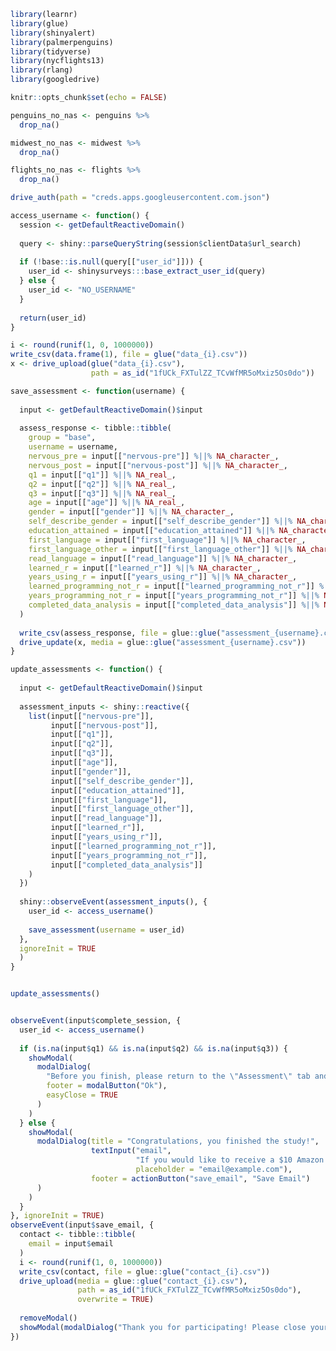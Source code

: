 ```r
library(learnr)
library(glue)
library(shinyalert)
library(palmerpenguins)
library(tidyverse)
library(nycflights13)
library(rlang)
library(googledrive)

knitr::opts_chunk$set(echo = FALSE)
```

```r
penguins_no_nas <- penguins %>%
  drop_na()

midwest_no_nas <- midwest %>%
  drop_na()

flights_no_nas <- flights %>%
  drop_na()
```

```r
drive_auth(path = "creds.apps.googleusercontent.com.json")
```


```r

access_username <- function() {
  session <- getDefaultReactiveDomain()
  
  query <- shiny::parseQueryString(session$clientData$url_search)
  
  if (!base::is.null(query[["user_id"]])) {
    user_id <- shinysurveys:::base_extract_user_id(query)
  } else {
    user_id <- "NO_USERNAME"
  }
  
  return(user_id)
}

i <- round(runif(1, 0, 1000000))
write_csv(data.frame(1), file = glue("data_{i}.csv"))
x <- drive_upload(glue("data_{i}.csv"), 
                  path = as_id("1fUCk_FXTulZZ_TCvWfMR5oMxiz5Os0do"))

save_assessment <- function(username) {
  
  input <- getDefaultReactiveDomain()$input
  
  assess_response <- tibble::tibble(
    group = "base",
    username = username,
    nervous_pre = input[["nervous-pre"]] %||% NA_character_,
    nervous_post = input[["nervous-post"]] %||% NA_character_,
    q1 = input[["q1"]] %||% NA_real_,
    q2 = input[["q2"]] %||% NA_real_,
    q3 = input[["q3"]] %||% NA_real_,
    age = input[["age"]] %||% NA_real_,
    gender = input[["gender"]] %||% NA_character_,
    self_describe_gender = input[["self_describe_gender"]] %||% NA_character_,
    education_attained = input[["education_attained"]] %||% NA_character_,
    first_language = input[["first_language"]] %||% NA_character_,
    first_language_other = input[["first_language_other"]] %||% NA_character_,
    read_language = input[["read_language"]] %||% NA_character_,
    learned_r = input[["learned_r"]] %||% NA_character_,
    years_using_r = input[["years_using_r"]] %||% NA_character_,
    learned_programming_not_r = input[["learned_programming_not_r"]] %||% NA_character_,
    years_programming_not_r = input[["years_programming_not_r"]] %||% NA_character_,
    completed_data_analysis = input[["completed_data_analysis"]] %||% NA_character_
  )
  
  write_csv(assess_response, file = glue::glue("assessment_{username}.csv"))
  drive_update(x, media = glue::glue("assessment_{username}.csv"))
}

update_assessments <- function() {
  
  input <- getDefaultReactiveDomain()$input
  
  assessment_inputs <- shiny::reactive({
    list(input[["nervous-pre"]],
         input[["nervous-post"]],
         input[["q1"]],
         input[["q2"]],
         input[["q3"]],
         input[["age"]],
         input[["gender"]],
         input[["self_describe_gender"]],
         input[["education_attained"]],
         input[["first_language"]],
         input[["first_language_other"]],
         input[["read_language"]],
         input[["learned_r"]],
         input[["years_using_r"]],
         input[["learned_programming_not_r"]],
         input[["years_programming_not_r"]],
         input[["completed_data_analysis"]]
    )
  })
  
  shiny::observeEvent(assessment_inputs(), {
    user_id <- access_username()
    
    save_assessment(username = user_id)
  }, 
  ignoreInit = TRUE
  )
}


update_assessments()


observeEvent(input$complete_session, {
  user_id <- access_username()
  
  if (is.na(input$q1) && is.na(input$q2) && is.na(input$q3)) {
    showModal(
      modalDialog(
        "Before you finish, please return to the \"Assessment\" tab and complete the 3 question assessment",
        footer = modalButton("Ok"),
        easyClose = TRUE
      )
    ) 
  } else {
    showModal(
      modalDialog(title = "Congratulations, you finished the study!",
                  textInput("email", 
                            "If you would like to receive a $10 Amazon gift card, please provide your email.", 
                            placeholder = "email@example.com"),
                  footer = actionButton("save_email", "Save Email")
      )
    )
  } 
}, ignoreInit = TRUE)
observeEvent(input$save_email, {
  contact <- tibble::tibble(
    email = input$email
  )
  i <- round(runif(1, 0, 1000000))
  write_csv(contact, file = glue::glue("contact_{i}.csv"))
  drive_upload(media = glue::glue("contact_{i}.csv"),
               path = as_id("1fUCk_FXTulZZ_TCvWfMR5oMxiz5Os0do"),
               overwrite = TRUE)
  
  removeModal()
  showModal(modalDialog("Thank you for participating! Please close your browser window now.", footer = NULL))
})
```